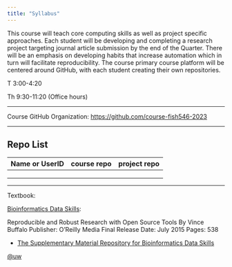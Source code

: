 ```yaml
---
title: "Syllabus"
---
```


This course will teach core computing skills as well as project specific approaches. Each student will be developing and completing a research project targeting journal article submission by the end of the Quarter. There will be an emphasis on developing habits that increase automation which in turn will facilitate reproducibility. The course primary course platform will be centered around GitHub, with each student creating their own repositories.

T 3:00-4:20

Th 9:30-11:20 (Office hours)

------------------------------------------------------------------------

Course GitHub Organization: <https://github.com/course-fish546-2023>

---

## Repo List

| Name or UserID | course repo | project repo |
|----------------|-------------|--------------|
|                |             |              |
|                |             |              |
|                |             |              |

------------------------------------------------------------------------

Textbook:

[Bioinformatics Data Skills](https://www.amazon.com/Bioinformatics-Data-Skills-Reproducible-Research/dp/1449367372/):

Reproducible and Robust Research with Open Source Tools By Vince Buffalo Publisher: O'Reilly Media Final Release Date: July 2015 Pages: 538

-   [The Supplementary Material Repository for Bioinformatics Data Skills](https://github.com/vsbuffalo/bds-files)

[\@uw](https://drive.google.com/a/uw.edu/file/d/0BwVK83sm6XQGWGNZUmlLckdZU1E/view?usp=sharing)
